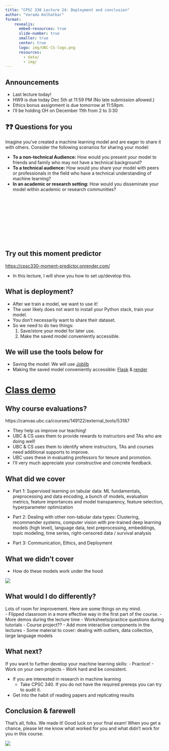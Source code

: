 ```yaml
---
title: "CPSC 330 Lecture 24: Deployment and conclusion"
author: "Varada Kolhatkar"
format: 
    revealjs:
      embed-resources: true
      slide-number: true
      smaller: true
      center: true
      logo: img/UBC-CS-logo.png
      resources:
        - data/
        - img/        
---
```



## Announcements

- Last lecture today! 
- HW9 is due today Dec 5th at 11:59 PM (No late submission allowed.)
- Ethics bonus assignment is due tomorrow at 11:59pm. 
- I'll be holding OH on December 11th from 2 to 3:30


## ❓❓ Questions for you

Imagine you've created a machine learning model and are eager to share it with others. Consider the following scenarios for sharing your model:

- **To a non-technical Audience:** How would you present your model to friends and family who may not have a technical background?
- **To a technical audience:** How would you share your model with peers or professionals in the field who have a technical understanding of machine learning? 
- **In an academic or research setting:** How would you disseminate your model within academic or research communities?
<br><br><br><br><br><br><br><br><br><br>


## Try out this moment predictor

[https://cpsc330-moment-predictor.onrender.com/](https://cpsc330-moment-predictor.onrender.com/)

- In this lecture, I will show you how to set up/develop this. 

## What is deployment? 

- After we train a model, we want to use it!
- The user likely does not want to install your Python stack, train your model.
- You don't necessarily want to share their dataset.
- So we need to do two things:
  1. Save/store your model for later use.
  2. Make the saved model conveniently accessible.

## We will use the tools below for 

- Saving the model: We will use [Joblib](https://joblib.readthedocs.io/) 
- Making the saved model conveniently accessible: [Flask](https://flask.palletsprojects.com/) & [render](https://render.com/) 

# [Class demo](https://github.com/UBC-CS/cpsc330-2024W1/blob/main/lectures/102-Varada-lectures/class_demos/demo_24-Deployment.ipynb) 

## Why course evaluations? 

https://canvas.ubc.ca/courses/149122/external_tools/53187

- They help us improve our teaching!
- UBC & CS uses them to provide rewards to instructors and TAs who are doing well!
- UBC & CS uses them to identify where instructors, TAs and courses need additional supports to improve.
- UBC uses these in evaluating professors for tenure and promotion.
- I'll very much appreciate your constructive and concrete feedback.  

## What did we cover 
- Part 1: Supervised learning on tabular data: ML fundamentals, preprocessing and data encoding, a bunch of models, evaluation metrics, feature importances and model transparency, feature selection, hyperparameter optimization
 
- Part 2: Dealing with other non-tabular data types: Clustering, recommender systems, computer vision with pre-trained deep learning models (high level), language data, text preprocessing, embeddings, topic modeling, time series, right-censored data / survival analysis

- Part 3: Communication, Ethics, and Deployment

## What we didn't cover 
- How do these models work under the hood 

![](img/modular-ML.png)

## What would I do differently?

Lots of room for improvement. Here are some things on my mind.  
- Flipped classroom in a more effective way in the first part of the course. 
- More demos during the lecture time
- Worksheets/practice questions during tutorials 
- Course project??
- Add more interactive components in the lectures
- Some material to cover: dealing with outliers, data collection, large language models

## What next?

If you want to further develop your machine learning skills:
- Practice!
- Work on your own projects
- Work hard and be consistent.

- If you are interested in research in machine learning
  - Take CPSC 340. If you do not have the required prereqs you can try to audit it.
- Get into the habit of reading papers and replicating results


## Conclusion & farewell

That’s all, folks. We made it! Good luck on your final exam! When you get a chance, please let me know what worked for you and what didn’t work for you in this course.

![](img/eva-congrats.png)